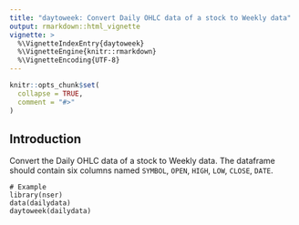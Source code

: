 ---
title: "daytoweek: Convert Daily OHLC data of a stock to Weekly data"
output: rmarkdown::html_vignette
vignette: >
  %\VignetteIndexEntry{daytoweek}
  %\VignetteEngine{knitr::rmarkdown}
  %\VignetteEncoding{UTF-8}
---

```{r, include = FALSE}
knitr::opts_chunk$set(
  collapse = TRUE,
  comment = "#>"
)
```

## Introduction 

Convert the Daily OHLC data of a stock to Weekly data. The dataframe should contain six columns named `SYMBOL`, `OPEN`, `HIGH`, `LOW`, `CLOSE`, `DATE`. 


```
# Example
library(nser)
data(dailydata)
daytoweek(dailydata)
```
